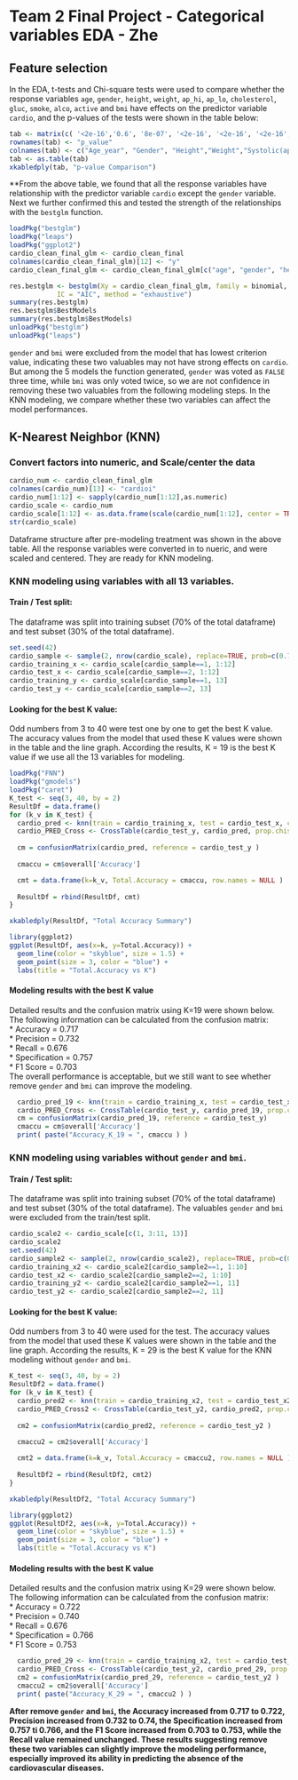 # Team 2 Final Project - Categorical variables EDA - Zhe  
## Feature selection  
In the EDA, t-tests and Chi-square tests were used to compare whether the response variables `age`, `gender`, `height`, `weight`, `ap_hi`, `ap_lo`, `cholesterol`, `gluc`, `smoke`, `alco`, `active` and `bmi` have effects on the predictor variable `cardio`, and the p-values of the tests were shown in the table below:  
```r
tab <- matrix(c( '<2e-16','0.6', '8e-07', '<2e-16', '<2e-16', '<2e-16', '<2e-16', '<2e-16', '1e-06', '0.006', '<2e-16', '<2e-16'), ncol=12, byrow = TRUE)
rownames(tab) <- "p_value"
colnames(tab) <- c("Age_year", "Gender", "Height","Weight","Systolic(ap_hi)", "Diastolic(ap_low)", "Cholesterol","Glucose","smoke", "Alcohol", "Physical_activity","BMI")
tab <- as.table(tab)
xkabledply(tab, "p-value Comparison")  
```

**From the above table, we found that all the response variables have relationship with the predictor variable `cardio` except the `gender` variable. Next we further confirmed this and tested the strength of the relationships with the `bestglm` function.  

```r
loadPkg("bestglm")
loadPkg("leaps")
loadPkg("ggplot2")
cardio_clean_final_glm <- cardio_clean_final
colnames(cardio_clean_final_glm)[12] <- "y"
cardio_clean_final_glm <- cardio_clean_final_glm[c("age", "gender", "height", "weight","ap_hi", "ap_lo", "cholesterol", "gluc", "smoke", "alco", "active", "bmi", "y")]

res.bestglm <- bestglm(Xy = cardio_clean_final_glm, family = binomial,
            IC = "AIC", method = "exhaustive")
summary(res.bestglm)
res.bestglm$BestModels
summary(res.bestglm$BestModels)
unloadPkg("bestglm") 
unloadPkg("leaps") 
```
`gender` and `bmi` were excluded from the model that has lowest criterion value, indicating these two valuables may not have strong effects on `cardio`. But among the 5 models the function generated, `gender` was voted as `FALSE` three time, while `bmi` was only voted twice, so we are not confidence in removing these two valuables from the following modeling steps. In the KNN modeling, we compare whether these two variables can affect the model performances.   

## **K-Nearest Neighbor (KNN)**   
### **Convert factors into numeric, and Scale/center the data**   
```r
cardio_num <- cardio_clean_final_glm
colnames(cardio_num)[13] <- "cardioi"
cardio_num[1:12] <- sapply(cardio_num[1:12],as.numeric)
cardio_scale <- cardio_num
cardio_scale[1:12] <- as.data.frame(scale(cardio_num[1:12], center = TRUE, scale = TRUE))
str(cardio_scale)
```  
Dataframe structure after pre-modeling treatment was shown in the above table. All the response variables were converted in to nueric, and were scaled and centered. They are ready for KNN modeling.  

### **KNN modeling using variables with all 13 variables.**  
#### Train / Test split:  

The dataframe was split into training subset (70% of the total dataframe) and test subset (30% of the total dataframe).  
```r
set.seed(42)
cardio_sample <- sample(2, nrow(cardio_scale), replace=TRUE, prob=c(0.7, 0.3))
cardio_training_x <- cardio_scale[cardio_sample==1, 1:12]
cardio_test_x <- cardio_scale[cardio_sample==2, 1:12]
cardio_training_y <- cardio_scale[cardio_sample==1, 13]
cardio_test_y <- cardio_scale[cardio_sample==2, 13]
```

#### Looking for the best K value:  
Odd numbers from 3 to 40 were test one by one to get the best K value. The accuracy values from the model that used these K values were shown in the table and the line graph. According the results, K = 19 is the best K value if we use all the 13 variables for modeling.  

```r
loadPkg("FNN")
loadPkg("gmodels")
loadPkg("caret")
K_test <- seq(3, 40, by = 2)
ResultDf = data.frame()
for (k_v in K_test) {
  cardio_pred <- knn(train = cardio_training_x, test = cardio_test_x, cl=cardio_training_y, k=k_v)
  cardio_PRED_Cross <- CrossTable(cardio_test_y, cardio_pred, prop.chisq = FALSE)
  
  cm = confusionMatrix(cardio_pred, reference = cardio_test_y )
  
  cmaccu = cm$overall['Accuracy']

  cmt = data.frame(k=k_v, Total.Accuracy = cmaccu, row.names = NULL ) 
  
  ResultDf = rbind(ResultDf, cmt)
}
```
```r
xkabledply(ResultDf, "Total Accuracy Summary")
```

```r
library(ggplot2)
ggplot(ResultDf, aes(x=k, y=Total.Accuracy)) +
  geom_line(color = "skyblue", size = 1.5) +
  geom_point(size = 3, color = "blue") + 
  labs(title = "Total.Accuracy vs K")
```  
#### Modeling results with the best K value  

Detailed results and the confusion matrix using K=19 were shown below. The following information can be calculated from the confusion matrix:  
* Accuracy = 0.717  
* Precision = 0.732  
* Recall = 0.676  
* Specification = 0.757  
* F1 Score = 0.703  
The overall performance is acceptable, but we still want to see whether remove `gender` and `bmi` can improve the modeling.  

```r
  cardio_pred_19 <- knn(train = cardio_training_x, test = cardio_test_x, cl=cardio_training_y, k=19)
  cardio_PRED_Cross <- CrossTable(cardio_test_y, cardio_pred_19, prop.chisq = FALSE)
  cm = confusionMatrix(cardio_pred_19, reference = cardio_test_y)
  cmaccu = cm$overall['Accuracy']
  print( paste("Accuracy_K_19 = ", cmaccu ) )
```
### **KNN modeling using variables without `gender` and `bmi`.**  
#### Train / Test split:  
The dataframe was split into training subset (70% of the total dataframe) and test subset (30% of the total dataframe). The valuables `gender` and `bmi` were excluded from the train/test split.
```r
cardio_scale2 <- cardio_scale[c(1, 3:11, 13)]
cardio_scale2
set.seed(42)
cardio_sample2 <- sample(2, nrow(cardio_scale2), replace=TRUE, prob=c(0.7, 0.3))
cardio_training_x2 <- cardio_scale2[cardio_sample2==1, 1:10]
cardio_test_x2 <- cardio_scale2[cardio_sample2==2, 1:10]
cardio_training_y2 <- cardio_scale2[cardio_sample2==1, 11]
cardio_test_y2 <- cardio_scale2[cardio_sample2==2, 11]
```

#### Looking for the best K value:  
Odd numbers from 3 to 40 were used for the test. The accuracy values from the model that used these K values were shown in the table and the line graph. According the results, K = 29 is the best K value for the KNN modeling without `gender` and `bmi`.

```r
K_test <- seq(3, 40, by = 2)
ResultDf2 = data.frame()
for (k_v in K_test) {
  cardio_pred2 <- knn(train = cardio_training_x2, test = cardio_test_x2, cl=cardio_training_y2, k=k_v)
  cardio_PRED_Cross2 <- CrossTable(cardio_test_y2, cardio_pred2, prop.chisq = FALSE)
  
  cm2 = confusionMatrix(cardio_pred2, reference = cardio_test_y2 )
  
  cmaccu2 = cm2$overall['Accuracy']

  cmt2 = data.frame(k=k_v, Total.Accuracy = cmaccu2, row.names = NULL ) 
  
  ResultDf2 = rbind(ResultDf2, cmt2)
}
```
```r
xkabledply(ResultDf2, "Total Accuracy Summary")
```

```r
library(ggplot2)
ggplot(ResultDf2, aes(x=k, y=Total.Accuracy)) +
  geom_line(color = "skyblue", size = 1.5) +
  geom_point(size = 3, color = "blue") + 
  labs(title = "Total.Accuracy vs K")
```  

#### Modeling results with the best K value
Detailed results and the confusion matrix using K=29 were shown below. The following information can be calculated from the confusion matrix:  
* Accuracy = 0.722  
* Precision = 0.740  
* Recall = 0.676  
* Specification = 0.766  
* F1 Score = 0.753  

```r
  cardio_pred_29 <- knn(train = cardio_training_x2, test = cardio_test_x2, cl=cardio_training_y2, k=29)
  cardio_PRED_Cross <- CrossTable(cardio_test_y2, cardio_pred_29, prop.chisq = FALSE)
  cm2 = confusionMatrix(cardio_pred_29, reference = cardio_test_y2 )
  cmaccu2 = cm2$overall['Accuracy']
  print( paste("Accuracy_K_29 = ", cmaccu2 ) )
```
                
**After remove `gender` and `bmi`, the Accuracy increased from 0.717 to 0.722, Precision increased from 0.732 to 0.74, the Specification increased from 0.757 ti 0.766, and the F1 Score increased from 0.703 to 0.753, while the Recall value remained unchanged. These results suggesting remove these two variables can slightly improve the modeling performance, especially improved its ability in predicting the absence of the cardiovascular diseases.**
